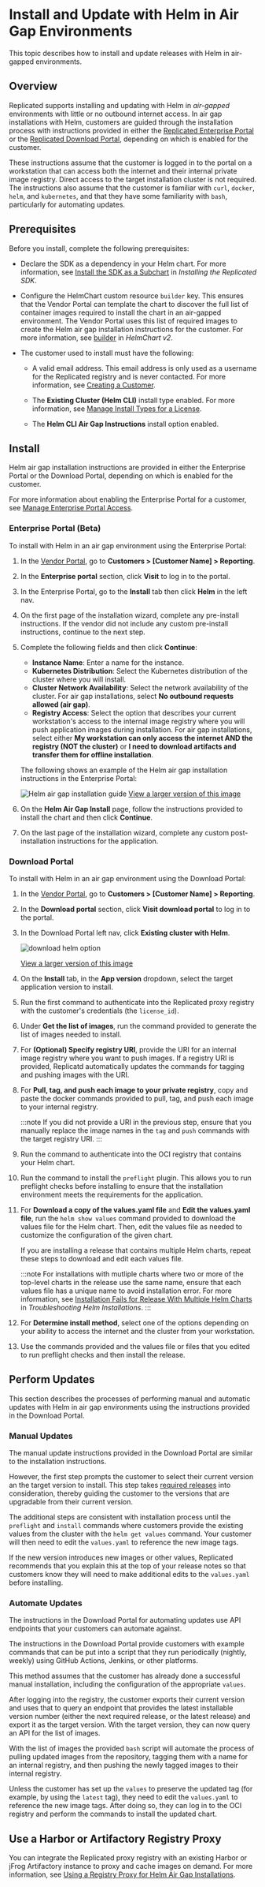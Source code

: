 # Install and Update with Helm in Air Gap Environments

This topic describes how to install and update releases with Helm in air-gapped environments.

## Overview

Replicated supports installing and updating with Helm in _air-gapped_ environments with little or no outbound internet access. In air gap installations with Helm, customers are guided through the installation process with instructions provided in either the [Replicated Enterprise Portal](/vendor/enterprise-portal-about) or the [Replicated Download Portal](/vendor/releases-share-download-portal), depending on which is enabled for the customer.

These instructions assume that the customer is logged in to the portal on a workstation that can access both the internet and their internal private image registry. Direct access to the target installation cluster is not required. The instructions also assume that the customer is familiar with `curl`, `docker`, `helm`, and `kubernetes`, and that they have some familiarity with `bash`, particularly for automating updates.

## Prerequisites

Before you install, complete the following prerequisites:

* Declare the SDK as a dependency in your Helm chart. For more information, see [Install the SDK as a Subchart](replicated-sdk-installing#install-the-sdk-as-a-subchart) in _Installing the Replicated SDK_.

* Configure the HelmChart custom resource `builder` key. This ensures that the Vendor Portal can template the chart to discover the full list of container images required to install the chart in an air-gapped environment. The Vendor Portal uses this list of required images to create the Helm air gap installation instructions for the customer. For more information, see [builder](/reference/custom-resource-helmchart-v2#builder) in _HelmChart v2_. 

* The customer used to install must have the following:

     * A valid email address. This email address is only used as a username for the Replicated registry and is never contacted. For more information, see [Creating a Customer](/vendor/releases-creating-customer).

     * The **Existing Cluster (Helm CLI)** install type enabled. For more information, see [Manage Install Types for a License](licenses-install-types).

     * The **Helm CLI Air Gap Instructions** install option enabled.

## Install

Helm air gap installation instructions are provided in either the Enterprise Portal or the Download Portal, depending on which is enabled for the customer.

For more information about enabling the Enterprise Portal for a customer, see [Manage Enterprise Portal Access](/vendor/enterprise-portal-invite).

### Enterprise Portal (Beta)

To install with Helm in an air gap environment using the Enterprise Portal:

1. In the [Vendor Portal](https://vendor.replicated.com), go to **Customers > [Customer Name] > Reporting**.

1. In the **Enterprise portal** section, click **Visit** to log in to the portal.

1. In the Enterprise Portal, go to the **Install** tab then click **Helm** in the left nav.

1. On the first page of the installation wizard, complete any pre-install instructions. If the vendor did not include any custom pre-install instructions, continue to the next step.

1. Complete the following fields and then click **Continue**:

     * **Instance Name**: Enter a name for the instance.
     * **Kubernetes Distribution**: Select the Kubernetes distribution of the cluster where you will install.
     * **Cluster Network Availability**: Select the network availability of the cluster. For air gap installations, select **No outbound requests allowed (air gap)**.
     * **Registry Access**: Select the option that describes your current workstation's access to the internal image registry where you will push application images during installation. For air gap installations, select either **My workstation can only access the internet AND the registry (NOT the cluster)** or **I need to download artifacts and transfer them for offline installation**.

     The following shows an example of the Helm air gap installation instructions in the Enterprise Portal:

     ![Helm air gap installation guide](/images/enterprise-portal-installation-guide-helm-air-gap.png)
     [View a larger version of this image](/images/enterprise-portal-installation-guide-helm-air-gap.png)

1. On the **Helm Air Gap Install** page, follow the instructions provided to install the chart and then click **Continue**.

1. On the last page of the installation wizard, complete any custom post-installation instructions for the application.

### Download Portal

To install with Helm in an air gap environment using the Download Portal:

1. In the [Vendor Portal](https://vendor.replicated.com), go to **Customers > [Customer Name] > Reporting**.

1. In the **Download portal** section, click **Visit download portal** to log in to the portal.

1. In the Download Portal left nav, click **Existing cluster with Helm**. 

     ![download helm option](/images/download-helm.png)

     [View a larger version of this image](/images/download-helm.png)

1. On the **Install** tab, in the **App version** dropdown, select the target application version to install.

1. Run the first command to authenticate into the Replicated proxy registry with the customer's credentials (the `license_id`).

1. Under **Get the list of images**, run the command provided to generate the list of images needed to install.

1. For **(Optional) Specify registry URI**, provide the URI for an internal image registry where you want to push images. If a registry URI is provided, Replicatd automatically updates the commands for tagging and pushing images with the URI.    

1. For **Pull, tag, and push each image to your private registry**, copy and paste the docker commands provided to pull, tag, and push each image to your internal registry.

    :::note
    If you did not provide a URI in the previous step, ensure that you manually replace the image names in the `tag` and `push` commands with the target registry URI.
    :::

1. Run the command to authenticate into the OCI registry that contains your Helm chart.

1. Run the command to install the `preflight` plugin. This allows you to run preflight checks before installing to ensure that the installation environment meets the requirements for the application.

1. For **Download a copy of the values.yaml file** and **Edit the values.yaml file**, run the `helm show values` command provided to download the values file for the Helm chart. Then, edit the values file as needed to customize the configuration of the given chart.

    If you are installing a release that contains multiple Helm charts, repeat these steps to download and edit each values file.

    :::note
    For installations with mutliple charts where two or more of the top-level charts in the release use the same name, ensure that each values file has a unique name to avoid installation error. For more information, see [Installation Fails for Release With Multiple Helm Charts](helm-install-troubleshooting#air-gap-values-file-conflict) in _Troubleshooting Helm Installations_.
    :::

1. For **Determine install method**, select one of the options depending on your ability to access the internet and the cluster from your workstation.

1. Use the commands provided and the values file or files that you edited to run preflight checks and then install the release.

## Perform Updates

This section describes the processes of performing manual and automatic updates with Helm in air gap environments using the instructions provided in the Download Portal.

### Manual Updates

The manual update instructions provided in the Download Portal are similar to the installation instructions.

However, the first step prompts the customer to select their current version an the target version to install. This step takes [required releases](/vendor/releases-about#properties) into consideration, thereby guiding the customer to the versions that are upgradable from their current version. 

The additional steps are consistent with installation process until the `preflight` and `install` commands where customers provide the existing values from the cluster with the `helm get values` command. Your customer will then need to edit the `values.yaml` to reference the new image tags.

If the new version introduces new images or other values, Replicated recommends that you explain this at the top of your release notes so that customers know they will need to make additional edits to the `values.yaml` before installing. 

### Automate Updates

The instructions in the Download Portal for automating updates use API endpoints that your customers can automate against. 

The instructions in the Download Portal provide customers with example commands that can be put into a script that they run periodically (nightly, weekly) using GitHub Actions, Jenkins, or other platforms.

This method assumes that the customer has already done a successful manual installation, including the configuration of the appropriate `values`.

After logging into the registry, the customer exports their current version and uses that to query an endpoint that provides the latest installable version number (either the next required release, or the latest release) and export it as the target version. With the target version, they can now query an API for the list of images. 

With the list of images the provided `bash` script will automate the process of pulling updated images from the repository, tagging them with a name for an internal registry, and then pushing the newly tagged images to their internal registry. 

Unless the customer has set up the `values` to preserve the updated tag (for example, by using the `latest` tag), they need to edit the `values.yaml` to reference the new image tags. After doing so, they can log in to the OCI registry and perform the commands to install the updated chart.

## Use a Harbor or Artifactory Registry Proxy

You can integrate the Replicated proxy registry with an existing Harbor or jFrog Artifactory instance to proxy and cache images on demand. For more information, see [Using a Registry Proxy for Helm Air Gap Installations](using-third-party-registry-proxy).
